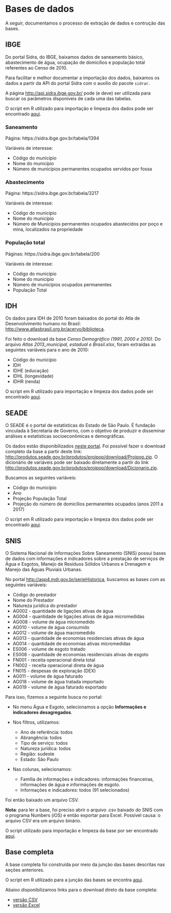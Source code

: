 # Bases de dados

A seguir, documentamos o processo de extração de dados e contrução das bases.

## IBGE

Do portal Sidra, do IBGE, baixamos dados de saneamento básico, abastecimento de água, ocupação de domicílios e população total referentes ao Censo de 2010.

Para facilitar e melhor documentar a importação dos dados, baixamos os dados a partir da API do portal Sidra com o auxílio do pacote `sidrar`.

A página [http://api.sidra.ibge.gov.br/](http://api.sidra.ibge.gov.br/) pode (e deve) ser utilizada para buscar os parâmetros disponíveis de cada uma das tabelas.

O script em R utilizado para importação e limpeza dos dados pode ser encontrado [aqui](https://github.com/openvironment/ods6/blob/main/data-raw/ibge.R).

### Saneamento

Página: https://sidra.ibge.gov.br/tabela/1394

Variáveis de interesse:

- Código do município 
- Nome do município
- Número de municípios permanentes ocupados servidos por fossa


### Abastecimento

Página: https://sidra.ibge.gov.br/tabela/3217

Variáveis de interesse:

- Código do município 
- Nome do município
- Número de Municípios permanentes ocupados abastecidos por poço e mina, localizados na propriedade

### População total

Páginas: https://sidra.ibge.gov.br/tabela/200

Variáveis de interesse:

- Código do município 
- Nome do município
- Número de municípios ocupados permanentes
- População Total

## IDH

Os dados para IDH de 2010 foram baixados do portal do Atla de Desenvolvimento humano no Brasil: [http://www.atlasbrasil.org.br/acervo/biblioteca](http://www.atlasbrasil.org.br/acervo/biblioteca).

Foi feito o download da base *Censo Demográfico (1991, 2000 e 2010)*. Do arquivo *Atlas 2013_municipal, estadual e Brasil.xlsx*, foram extraídas as seguintes variáveis para o ano de 2010:

- Código do município
- IDH
- IDHE (educação)
- IDHL (longevidade)
- IDHR (renda)

O script em R utilizado para importação e limpeza dos dados pode ser encontrado [aqui](https://github.com/openvironment/ods6/blob/main/data-raw/idh.R).

## SEADE

O SEADE é o portal de estatísticas do Estado de São Paulo. É fundação vinculada à Secretaria de Governo, com o objetivo de produzir e disseminar análises e estatísticas socioeconômicas e demográficas.

Os dados estão disponibilizados [neste portal](http://produtos.seade.gov.br/produtos/projpop/index.php). Foi possível fazer o download completo da base a partir deste link: [http://produtos.seade.gov.br/produtos/projpop/download/Projpop.zip](http://produtos.seade.gov.br/produtos/projpop/download/Projpop.zip). O dicionário de variáveis pode ser baixado diretamente a partir do link [http://produtos.seade.gov.br/produtos/projpop/download/Dicionario.zip](http://produtos.seade.gov.br/produtos/projpop/download/Dicionario.zip).

Buscamos as seguintes variáveis:

- Código do município
- Ano
- Projeção População Total 
- Projeção do número de domicílios permanentes ocupados (anos 2011 a 2017)

O script em R utilizado para importação e limpeza dos dados pode ser encontrado [aqui](https://github.com/openvironment/ods6/blob/main/data-raw/seade.R).

## SNIS

O Sistema Nacional de Informações Sobre Saneamento (SNIS) possui bases de dados com informações e indicadores sobre a prestação de serviços de Água e Esgotos, Manejo de Resíduos Sólidos Urbanos e Drenagem e Manejo das Águas Pluviais Urbanas.

No portal [http://app4.mdr.gov.br/serieHistorica](http://app4.mdr.gov.br/serieHistorica), buscamos as bases com as seguintes variáveis:

- Código do prestador
- Nome do Prestador
- Natureza jurídica do prestador
- AG002  - quantidade de ligações ativas de água
- AG004 - quantidade de ligações ativas de água micromedidas
- AG008 - volume de água micromedido
- AG010 - volume de água consumido
- AG012 - volume de água macromedido
- AG013 - quantidade de economias residenciais ativas de água
- AG014 - quantidade de economias ativas micromedidas
- ES006 - volume de esgoto tratado
- ES008 - quantidade de economias residenciais ativas de esgoto
- FN001 - receita operacional direta total
- FN002 - receita operacional direta de água
- FN015 - despesas de exploração (DEX)
- AG011 - volume de água faturado
- AG018 - volume de água tratada importado
- AG019 - volume de água faturado exportado

Para isso, fizemos a seguinte busca no portal:

- No menu Água e Esgoto, selecionamos a opção **Informações e indicadores desagregados**. 

- Nos filtros, utilizamos:
    - Ano de referência: todos
    - Abrangência: todos
    - Tipo de serviço: todos
    - Natureza jurídica: todos
    - Região: sudeste
    - Estado: São Paulo
    
- Nas colunas, selecionamos:
    - Família de informações e indicadores: informações financeiras, informações de água e informações de esgoto.
    - Informações e indicadores: todos (91 selecionados)
    
Foi então baixado um arquivo CSV.

**Nota**: para ler a base, foi preciso abrir o arquivo .csv baixado do SNIS com o programa Numbers (iOS) e então exportar para Excel. Possível causa: o arquivo CSV era um arquivo binário.

O script utilizado para importação e limpeza da base por ser encontrado [aqui](https://github.com/openvironment/ods6/blob/main/data-raw/snis.R).


## Base completa

A base completa foi construída por meio da junção das bases descritas nas seções anteriores.

O script em R utilizado para a junção das bases se encontra [aqui](https://github.com/openvironment/ods6/blob/main/data-raw/base_completa.R).

Abaixo disponibilizamos links para o download direto da base completa:

- [versão CSV](https://github.com/openvironment/ods6/raw/main/data-raw/base_completa.csv)
- [versão Excel](https://github.com/openvironment/ods6/raw/main/data-raw/base_completa.xlsx)

